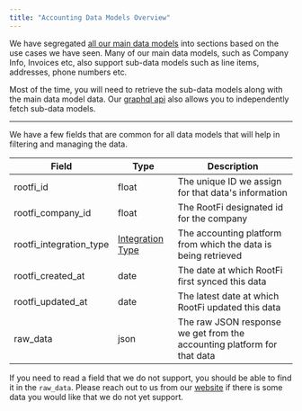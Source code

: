 ```yaml
---
title: "Accounting Data Models Overview"
---
```


We have segregated [all our main data models](/docs/enums#data-models) into sections based on the use cases we have seen. Many of our main data models, such as Company Info, Invoices etc, also support sub-data models such as line items, addresses, phone numbers etc. 

  
Most of the time, you will need to retrieve the sub-data models along with the main data model data. Our [graphql api](/docs/graphql-playground) also allows you to independently fetch sub-data models. 

---

We have a few fields that are common for all data models that will help in filtering and managing the data. 

| Field                     | Type                                         | Description                                                             |
| ------------------------- | -------------------------------------------- | ----------------------------------------------------------------------- |
| rootfi\_id                | float                                        | The unique ID we assign for that data's information                     |
| rootfi\_company\_id       | float                                        | The RootFi designated id for the company                                |
| rootfi\_integration\_type | [Integration Type](/docs/enums#integrations) | The accounting platform from which the data is being retrieved          |
| rootfi\_created\_at       | date                                         | The date at which RootFi first synced this data                         |
| rootfi\_updated\_at       | date                                         | The latest date at which RootFi updated this data                       |
| raw\_data                 | json                                         | The raw JSON response we get from the accounting platform for that data |

If you need to read a field that we do not support, you should be able to find it in the `raw_data`. Please reach out to us from our [website](https://rootfi.dev) if there is some data you would like that we do not yet support.
